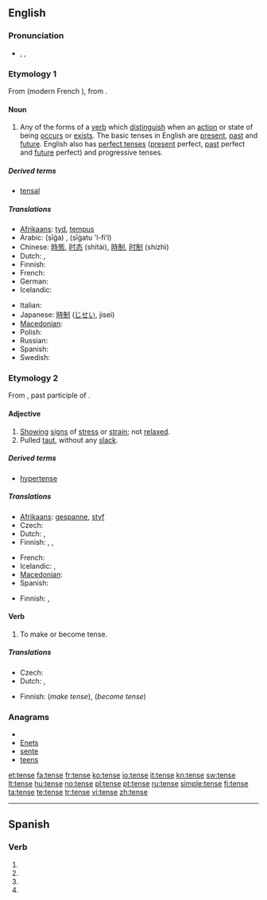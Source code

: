 {{wikipedia|dab=tense}}
==English==

===Pronunciation===
* {{enPR|tĕns}}, {{IPA|/tɛns/}}, {{SAMPA|/tEns/}}
*: {{audio|en-us-tense.ogg|Audio (US)}}
*: {{rhymes|ɛns}}

===Etymology 1===
From {{etyl|fro}} {{term|tens}} (modern French {{term|temps}}), from {{etyl|la}} {{term|tempus}}.

====Noun====
{{en-noun}}

# {{grammar}} Any of the forms of a [[verb]] which [[distinguish]] when an [[action]] or state of being [[occur]]s or [[exist]]s. The basic tenses in English are [[present]], [[past]] and [[future]].  English also has [[perfect tense]]s ([[present tense|present]] perfect, [[past tense|past]] perfect and [[future tense|future]] perfect) and progressive tenses.

=====Derived terms=====
* [[tensal]]

=====Translations=====
{{trans-top|verb forms distinguishing time}}
* [[Afrikaans]]: [[tyd]], [[tempus]]
* Arabic: {{Arab|[[صيغة]]}} (ṣīġa) {{f}}, {{Arab|[[صيغة الفعل]]}} (ṣīġatu 'l-fiʻl) {{f}}
* Chinese: [[時態]], [[时态]] (shítài), [[時制]], [[时制]] (shízhì)
* Dutch: {{t+|nl|tijd|m}}, {{t-|nl|tempus|n}}
* Finnish: {{t+|fi|aikamuoto}}
* French: {{t+|fr|temps|m}}
* German: {{t+|de|Zeit|f}}
* Icelandic: {{t+|is|tíð|f}}
{{trans-mid}}
* Italian: {{t+|it|tempo|m}}
* Japanese: [[時制]] ([[じせい]], jisei)
* [[Macedonian]]: {{t-|mk|време|n|tr=vréme}}
* Polish: {{t+|pl|czas|m}}
* Russian: {{t+|ru|время|n|tr=vrémja}}
* Spanish: {{t+|es|tiempo|m}}
* Swedish: {{t+|sv|tempus|n}}
{{trans-bottom}}

===Etymology 2===
From {{etyl|la}} {{term|tensus}}, past participle of {{term|tendere||stretch}}.

====Adjective====
{{en-adj|tens|er}}

# [[show|Showing]] [[sign]]s of [[stress]] or [[strain]]; not [[relax]]ed.
# Pulled [[taut]], without any [[slack]].

=====Derived terms=====
* [[hypertense]]

=====Translations=====
{{trans-top|showing stress or strain}}
* [[Afrikaans]]: [[gespanne]], [[styf]]
* Czech: {{t-|cs|napjatý|m}}
* Dutch: {{t+|nl|gespannen}}, {{t-|nl|strak}}
* Finnish: {{t+|fi|kireä}}, {{t-|fi|jännittynyt}}, {{t+|fi|hermostunut}}
{{trans-mid}}
* French: {{t+|fr|tendu}}
* Icelandic: {{t-|is|upptrekktur}}, {{t+|is|órólegur}}
* [[Macedonian]]: {{t|mk|напнат|tr=nápnat}}
* Spanish: {{t-|es|tenso}}
{{trans-bottom}}

{{trans-top|pulled taut}}
* Finnish: {{t+|fi|kireä}}, {{t|fi|jännitetty}}
{{trans-mid}}
{{trans-bottom}}

====Verb====
{{en-verb|tens|ing}}

# To make or become tense.

=====Translations=====
{{trans-top|make or become tense}}
* Czech: {{t-|cs|napnout}}
* Dutch: {{t+|nl|spannen}}, {{t-|nl|opspannen}}
{{trans-mid}}
* Finnish: {{t+|fi|jännittää}} (''make tense''), {{t-|fi|jännittyä}} (''become tense'')
{{trans-bottom}}

===Anagrams===
* {{alphagram|eenst}}
* [[Enets#English|Enets]]
* [[sente#English|sente]]
* [[teens#English|teens]]

[[et:tense]]
[[fa:tense]]
[[fr:tense]]
[[ko:tense]]
[[io:tense]]
[[it:tense]]
[[kn:tense]]
[[sw:tense]]
[[lt:tense]]
[[hu:tense]]
[[no:tense]]
[[pl:tense]]
[[pt:tense]]
[[ru:tense]]
[[simple:tense]]
[[fi:tense]]
[[ta:tense]]
[[te:tense]]
[[tr:tense]]
[[vi:tense]]
[[zh:tense]]

----

==Spanish==

===Verb===
{{es-verb-form|tensar}}

# {{es-verb form of|ending=ar|mood=imperative|pers=2|formal=yes|number=singular|[[tensar]]}}
# {{es-verb form of|ending=ar|mood=subjunctive|tense=present|pers=1|number=singular|[[tensar]]}}
# {{es-verb form of|ending=ar|mood=subjunctive|tense=present|pers=2|formal=yes|number=singular|[[tensar]]}}
# {{es-verb form of|ending=ar|mood=subjunctive|tense=present|pers=3|number=singular|[[tensar]]}}
{{rfc-auto}}